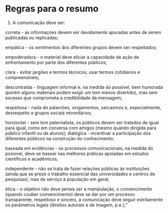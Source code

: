 # Regras para o resumo

1) A comunicação deve ser:

correta - as informações devem ser devidamente apuradas antes de serem publicadas ou replicadas;

empática - os sentimentos dos diferentes grupos devem ser respeitados;

empoderadora - o material deve eliciar a capacidade de ação de enfrentamento por parte dos diferentes públicos;

clara - evitar jargões e termos técnicos; usar termos cotidianos e compreensíveis;

descontraída - linguagem informal e, na medida do possível, bem humorada (porém alguns materiais podem exigir um tom menos divertido), mas sem excesso que comprometa a credibilidade da mensagem;

respeitosa - nada de palavrões, xingamentos, sarcasmos e, especialmente, desrespeito a grupos sociais minoritários;

horizontal - sem tom paternalista, os públicos devem ser tratados de igual para igual, como em conversa com amigos (mesmo quando dirigida para público infantil ou de alunos);
dialógica - incentivar a participação dos diferentes públicos na construção do conhecimento;

baseada em evidências - os processos comunicacionais, na medida do possível, deve se basear nas melhores práticas apoiadas em estudos científicos e acadêmicos;

independente - não se trata de fazer relações públicas às instituições (ainda que se preze o trabalho essencial das universidades e centros de pesquisas), mas de serviço à população em geral;

ética - o objetivo não deve jamais ser a manipulação, o convencimento (quando couber convencimento) deve se dar por um processo transparente, respeitoso e sincero, a comunicação deve seguir estritamente os parâmetros legais (direitos autorais e de imagem, p.e.);"
